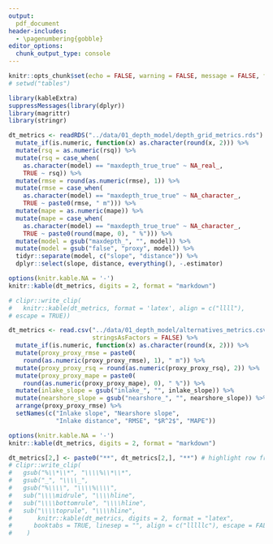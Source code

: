 ```yaml
---
output:
  pdf_document
header-includes: 
  - \pagenumbering{gobble}
editor_options: 
  chunk_output_type: console
---
```


```r
knitr::opts_chunk$set(echo = FALSE, warning = FALSE, message = FALSE, fig.path = "../figures/", fig.width = 5, fig.height = 6)
# setwd("tables")
```

```r
library(kableExtra)
suppressMessages(library(dplyr))
library(magrittr)
library(stringr)

dt_metrics <- readRDS("../data/01_depth_model/depth_grid_metrics.rds") %>%
  mutate_if(is.numeric, function(x) as.character(round(x, 2))) %>%
  mutate(rsq = as.numeric(rsq)) %>%
  mutate(rsq = case_when(
    as.character(model) == "maxdepth_true_true" ~ NA_real_,
    TRUE ~ rsq)) %>%
  mutate(rmse = round(as.numeric(rmse), 1)) %>%
  mutate(rmse = case_when(
    as.character(model) == "maxdepth_true_true" ~ NA_character_,
    TRUE ~ paste0(rmse, " m"))) %>%
  mutate(mape = as.numeric(mape)) %>%
  mutate(mape = case_when(
    as.character(model) == "maxdepth_true_true" ~ NA_character_,
    TRUE ~ paste0(round(mape, 0), " %"))) %>%
  mutate(model = gsub("maxdepth_", "", model)) %>%
  mutate(model = gsub("false", "proxy", model)) %>%
  tidyr::separate(model, c("slope", "distance")) %>%
  dplyr::select(slope, distance, everything(), -.estimator) 

options(knitr.kable.NA = '-')
knitr::kable(dt_metrics, digits = 2, format = "markdown") 

# clipr::write_clip(
#   knitr::kable(dt_metrics, format = 'latex', align = c("llll"),
# escape = TRUE))
```

```r

dt_metrics <- read.csv("../data/01_depth_model/alternatives_metrics.csv",
                       stringsAsFactors = FALSE) %>%
  mutate_if(is.numeric, function(x) as.character(round(x, 2))) %>%
  mutate(proxy_proxy_rmse = paste0(
    round(as.numeric(proxy_proxy_rmse), 1), " m")) %>%
  mutate(proxy_proxy_rsq = round(as.numeric(proxy_proxy_rsq), 2)) %>%
  mutate(proxy_proxy_mape = paste0(
    round(as.numeric(proxy_proxy_mape), 0), " %")) %>%
  mutate(inlake_slope = gsub("inlake_", "", inlake_slope)) %>%
  mutate(nearshore_slope = gsub("nearshore_", "", nearshore_slope)) %>%
  arrange(proxy_proxy_rmse) %>%
  setNames(c("Inlake slope", "Nearshore slope", 
             "Inlake distance", "RMSE", "$R^2$", "MAPE"))

options(knitr.kable.NA = '-')
knitr::kable(dt_metrics, digits = 2, format = "markdown")

dt_metrics[2,] <- paste0("**", dt_metrics[2,], "**") # highlight row from main text
# clipr::write_clip(
#   gsub("%\\*\\*", "\\\\%\\*\\*",
#   gsub("_", "\\\\_",
#   gsub("%\\\\", "\\\\%\\\\",
#   sub("\\\\midrule", "\\\\hline",
#   sub("\\\\bottomrule", "\\\\hline",
#   sub("\\\\toprule", "\\\\hline",
#       knitr::kable(dt_metrics, digits = 2, format = "latex",
#      booktabs = TRUE, linesep = "", align = c("lllllc"), escape = FALSE)))))))
#    )
```

